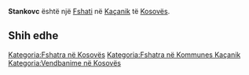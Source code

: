 {{Fshat në Kosovës
 | Emri                = Stankovc
 | EmriAlt                = Keshtjella,Keshtjelle,Kështjella,Kështjellë,Sankoc,Sankofci,Stankoc,Stankofc,Stankovc,Stankovce,Stankovci,Станковце
 | Emri (Rasa dhanore) = 
 | Figura              = 
 | Shteti              = Kosovës
 | Komuna              = Kaçanik
 | Kodi postar         = 
 | Sipërfaqja          = 

 | Popullsia           = 

 | Regj. i popullsisë  = 
 | Dend. e popullsisë  = 
 | Faqja zyrtare       = 
 <!--- Koordinatat ----> 
 | Gjerësia            = 42.57194
 | Gjatësia            = 20.93611
 | Lartësia            = 
}}
'''Stankovc''' është një [[Fshati]] në [[Kaçanik]] të [[Kosovës]].

<!-- == Gjeografia == -->
<!-- == Historia == -->
<!-- == Demografia == -->
== Shih edhe ==
{{Komuna Kaçanik}}
{{Kosovo-Administrata-Cung}}

[[Kategoria:Fshatra në Kosovës]]
[[Kategoria:Fshatra në Kommunes Kaçanik]]
[[Kategoria:Vendbanime në Kosovës]]